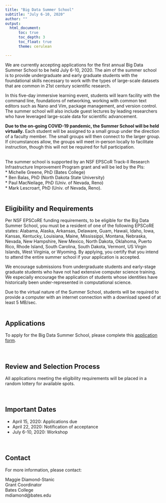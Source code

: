 ---
title: "Big Data Summer School"
subtitle: "July 6-10, 2020"
author: ""
output: 
  html_document:
      toc: true
      toc_depth: 3
      toc_float: true
      theme: cerulean

---

We are currently accepting applications for the first annual Big Data Summer School to be held  July 6-10, 2020.  The aim of the summer school is to provide undergraduate and early graduate students with the foundational skills necessary to work with the types of large-scale datasets that are common in 21st century scientific research. 

In this five-day immersive learning event, students will learn facility with the command line, foundations of networking, working with common text editors such as Nano and Vim, package management, and version control. The summer school will also include guest lectures by leading researchers who have leveraged large-scale data for scientific advancement.

**Due to the on-going COVID-19 pandemic, the Summer School will be held virtually.**  Each student will be assigned to a small group under the direction of a faculty member.  The small groups will then connect to the larger group.  If circumstances allow, the groups will meet in-person locally to facilitate instruction, though this will not be required for full participation.  
\

The summer school is supported by an NSF EPSCoR Track-II Research Infrastructure Improvement Program grant and will be led by the PIs:   
* Michelle Greene, PhD (Bates College)  
* Ben Balas, PhD (North Dakota State University)  
* Paul MacNeilage, PhD (Univ. of Nevada, Reno)  
* Mark Lescroart, PhD (Univ. of Nevada, Reno). 
\
\

## Eligibility and Requirements  
Per NSF EPSCoRE funding requirements, to be eligible for the Big Data Summer School, you must be a resident of one of the following EPSCoRE states: Alabama, Alaska, Arkansas, Delaware, Guam, Hawaii, Idaho, Iowa, Kansas, Kentucky, Louisiana, Maine, Mississippi, Montana, Nebraska, Nevada, New Hampshire, New Mexico, North Dakota, Oklahoma, Puerto Rico, Rhode Island, South Carolina, South Dakota, Vermont, US Virgin Islands, West Virginia, or Wyoming. By applying, you certify that you intend to attend the entire summer school if your application is accepted.

We encourage submissions from undergraduate students and early-stage graduate students who have not had extensive computer science training. We especially encourage the application of students whose identities have historically been under-represented in computational science.  

Due to the virtual nature of the Summer School, students will be required to provide a computer with an internet connection with a download speed of at least 5 MB/sec. 
\
\

## Applications  
To apply for the Big Data Summer School, please complete this [application form](https://docs.google.com/forms/d/e/1FAIpQLSdBWa9--esGaGVGH20jkqpWrzqiYLBGxz44TLAEvhZLLmHYSw/viewform?usp=sf_link).  
\
\

## Review and Selection Process  
All applications meeting the eligibility requirements will be placed in a random lottery for available spots.  
\
\

## Important Dates  
* April 15, 2020: Applications due  
* April 22, 2020: Notification of acceptance  
* July 6-10, 2020: Workshop  
\
\

## Contact  
For more information, please contact:

Maggie Diamond-Stanic  
Grant Coordinator  
Bates College  
mdiamond@bates.edu



